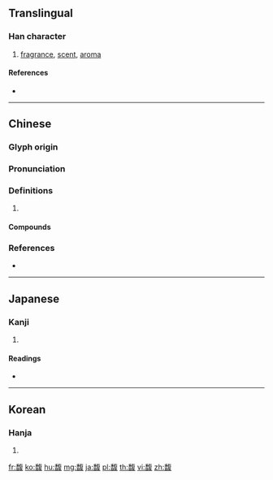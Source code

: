 {{character info/new}}
==Translingual==

===Han character===
{{Han char|rn=186|rad=香|as=09|sn=18|four=28647|canj=HAOAE}}

# [[fragrance]], [[scent]], [[aroma]]

====References====
* {{Han ref|kx=1429.210|dkj=44545|dj=1956.110|hdz=74424.210|uh=99A5|ud=39333|bh=C34C|bd=49996}}

----

==Chinese==
{{zh-forms}}

===Glyph origin===
{{Han etym}}

===Pronunciation===
{{zh-pron
|m=fù
|c=fuk1,fuk6
|mc=y
|oc=y
|cat=
}}

===Definitions===
{{zh-hanzi}}

# {{rfdef|zh}}

====Compounds====
{{zh-der|桂馥蘭芳|殘膏賸馥|馥郁|馥馥|芬馥|香氣芬馥|郁馥|香馥馥|餘膏剩馥|蘭薰桂馥}}

===References===
* {{R:yue:mfccd}}

----

==Japanese==

===Kanji===
{{ja-kanji|grade=|rs=香09}}

# {{defn|lang=ja|sort=香09}}

====Readings====
* {{ja-readings|on=[[ふく]] (fuku), [[ひょく]] (hyoku)|kun=[[かおる]] (kaoru), [[か]] (ka), [[かおり]] (kaori)}}

----

==Korean==

===Hanja===
{{ko-hanja|hangeul=복|eumhun=|rv=bok|mr=pok|y=pok}}

# {{defn|lang=ko|sort=香09}}

[[fr:馥]]
[[ko:馥]]
[[hu:馥]]
[[mg:馥]]
[[ja:馥]]
[[pl:馥]]
[[th:馥]]
[[vi:馥]]
[[zh:馥]]
